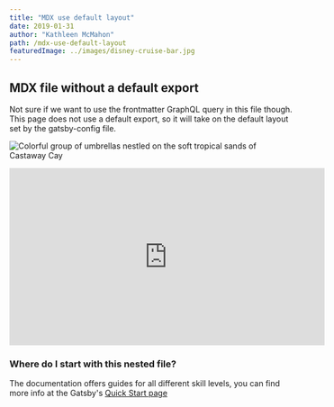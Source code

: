 ```yaml
---
title: "MDX use default layout"
date: 2019-01-31
author: "Kathleen McMahon"
path: /mdx-use-default-layout
featuredImage: ../images/disney-cruise-bar.jpg
---
```



## MDX file without a default export

Not sure if we want to use the frontmatter GraphQL query in this file though. This page does not use a default export, so it will take on the default layout set by the gatsby-config file.

![Colorful group of umbrellas nestled on the soft tropical sands of Castaway Cay](../images/castaway-key-umbrellas-closeup.jpg)

<iframe
  width="560"
  height="315"
  src="https://www.youtube.com/embed/4SZl1r2O_bY"
  frameborder="0"
  allowfullscreen
></iframe>

### Where do I start with this nested file?

The documentation offers guides for all different skill levels, you can
find more info at the Gatsby's [Quick Start page](https://www.gatsbyjs.org/docs/quick-start)

<!-- This default export overrides the default layout set in the
gasby-config.js file ensuring that the FAQ component isn't wrapped
by other elements -->

<SignupForm />
